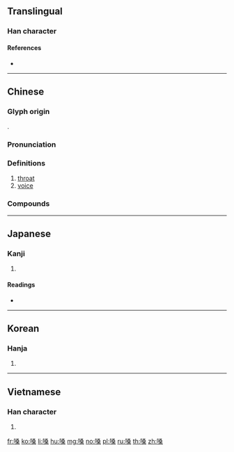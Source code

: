 {{character info/new}}
==Translingual==

===Han character===
{{Han char|rn=30|rad=口|as=10|sn=13|four=67094|canj=REED|ids=⿰口桑}}

====References====
* {{Han ref|kx=0202.260|dkj=04070|dj=0425.070|hdz=10672.060|uh=55D3|ud=21971|bh=B6DA|bd=46810}}

----

==Chinese==
{{zh-forms}}

===Glyph origin===
{{Han etym}}
{{Han compound|口|桑|ls=psc|c1=s|c2=p}}.

===Pronunciation===
{{zh-pron
|m=sǎng
|c=song2,song1
|h=pfs=
|md=
|mn=qz,xm,zz:sóng
|w=2saan
|oc=y
|cat=n
}}

===Definitions===
{{zh-hanzi}}

# [[throat]]
# [[voice]]

===Compounds===
{{zh-der|吊嗓子|假嗓子|倒嗓|小嗓|嗓門|喊嗓子|大嗓門|嗓門兒|嗓音|嗓子|嗓兒|啞嗓|吊嗓|左嗓子|嗓磕|攮嗓|村聲潑嗓|破嗓子|氣嗓|洋嗓子|破鑼嗓子|搗嗓子|潑聲浪嗓|扯開嗓子|拋聲調嗓|本嗓|調喉嗓|鬧嗓子|聲嗓|金嗓子|調嗓}}

----

==Japanese==

===Kanji===
{{ja-kanji|grade=|rs=口10}}

# {{defn|lang=ja|sort=口10}}

====Readings====
* {{ja-readings|on=[[そう]] (sō)|kun=[[のど]] (nodo)}}

----

==Korean==

===Hanja===
{{ko-hanja|hangeul=상|rv=sang|mr=sang}}

# {{defn|lang=ko|sort=口10}}

----

==Vietnamese==

===Han character===
{{vi-hantu|[[tảng]], [[tang]]|rs=口10}}

# {{defn|lang=vi|sort=口10}}

[[fr:嗓]]
[[ko:嗓]]
[[li:嗓]]
[[hu:嗓]]
[[mg:嗓]]
[[no:嗓]]
[[pl:嗓]]
[[ru:嗓]]
[[th:嗓]]
[[zh:嗓]]